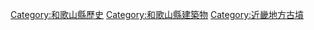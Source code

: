 [[Category:和歌山縣歷史|Category:和歌山縣歷史]]
[[Category:和歌山縣建築物|Category:和歌山縣建築物]]
[[Category:近畿地方古墳|Category:近畿地方古墳]]